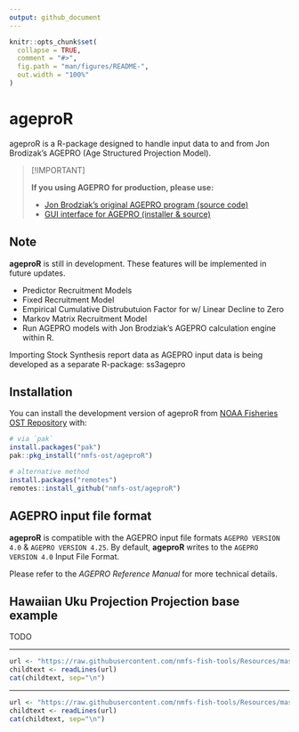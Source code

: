 ```yaml
---
output: github_document
---
```


<!-- README.md is generated from README.Rmd. Please edit that file -->

```r
knitr::opts_chunk$set(
  collapse = TRUE,
  comment = "#>",
  fig.path = "man/figures/README-",
  out.width = "100%"
)
```

# ageproR

<!-- badges: start -->
<!-- badges: end -->

ageproR is a R-package designed to handle input data to and from Jon Brodizak's 
AGEPRO (Age Structured Projection Model). 

> [!IMPORTANT]
>
> **If you using AGEPRO for production, please use:**
> <!-- Leave links to PIFSC until repos are migrated to nmfs-ost -->
>
> - [Jon Brodziak's original AGEPRO program (source code)](https://github.com/PIFSCstockassessments/AGEPRO)  
> - [GUI interface for AGEPRO (installer & source)](https://github.com/PIFSCstockassessments/AGEPRO-GUI)

## Note

**ageproR** is still in development. These features will be implemented in future updates. 

- Predictor Recruitment Models 
- Fixed Recruitment Model 
- Empirical Cumulative Distrubutuion Factor for w/ Linear Decline to Zero
- Markov Matrix Recruitment Model
- Run AGEPRO models with Jon Brodziak's AGEPRO calculation engine within R.

Importing Stock Synthesis report data as AGEPRO input data is being developed as a separate R-package: ss3agepro

## Installation

You can install the development version of ageproR from 
[NOAA Fisheries OST Repository](https://github.com/nmfs-ost/ageproR) 
with:

```r
# via `pak`
install.packages("pak")
pak::pkg_install("nmfs-ost/ageproR")

# alternative method
install.packages("remotes")
remotes::install_github("nmfs-ost/ageproR")
```

## AGEPRO input file format

**ageproR** is compatible with the AGEPRO input file formats 
`AGEPRO VERSION 4.0` & `AGEPRO VERSION 4.25`. By default, **ageproR** writes
to the `AGEPRO VERSION 4.0` Input File Format.

Please refer to the *AGEPRO Reference Manual* for more technical details.

## Hawaiian Uku Projection Projection base example

TODO




<!-- Do not edit below. This adds the Disclaimer and NMFS footer. -->

****

```r
url <- "https://raw.githubusercontent.com/nmfs-fish-tools/Resources/master/Disclaimer.md"
childtext <- readLines(url)
cat(childtext, sep="\n")
```

****

```r
url <- "https://raw.githubusercontent.com/nmfs-fish-tools/Resources/master/footer.md" 
childtext <- readLines(url)
cat(childtext, sep="\n")
```



